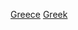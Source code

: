 {{Portal box|希臘|體育運動}}
{{Year by category
| m = 2
| c = 0
| d = 0
| y = 4
| cat     = 希臘體育
| sortkey = 體育
| parent  = 各年份希臘體育
| subcat  = 2004年希臘
}}

[[Category:2004年各國體育|Greece]]
[[Category:2004年歐洲體育|Greek]]